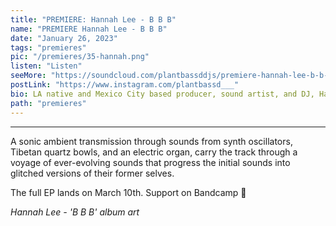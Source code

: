 ---
title: "PREMIERE: Hannah Lee - B B B"
name: "PREMIERE Hannah Lee - B B B"
date: "January 26, 2023"
tags: "premieres"
pic: "/premieres/35-hannah.png"
listen: "Listen"
seeMore: "https://soundcloud.com/plantbassddjs/premiere-hannah-lee-b-b-b"
postLink: "https://www.instagram.com/plantbassd___"
bio: LA native and Mexico City based producer, sound artist, and DJ, Hannah Lee shares the first single from their forthcoming EP 'Transiciones' on Pronoia Souvenirs with 'B B B'."
path: "premieres"
---

<SoundCloud
  src="https://w.soundcloud.com/player/?url=https%3A//api.soundcloud.com/tracks/1432400854&color=%23ff5500&auto_play=false&hide_related=false&show_comments=true&show_user=true&show_reposts=false&show_teaser=true&visual=true"
  url="soundcloud.com/plantbassddjs/premiere-hannah-lee-b-b-b"
  name="B B B"
/>

<hr />

A sonic ambient transmission through sounds from synth oscillators, Tibetan quartz bowls, and an electric organ, carry the track through a voyage of ever-evolving sounds that progress the initial sounds into glitched versions of their former selves.

The full EP lands on March 10th. Support <HoverLink url="hannah-lee.bandcamp.com/" name="Hannah Lee" inline external /> on Bandcamp 🌱

<Picture src="/premieres/35-bbb.png" alt="bbb album art" size={1200} />
<p className="smallText">
  <i>Hannah Lee - 'B B B' album art</i>
</p>
